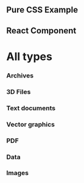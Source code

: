 



## Pure CSS Example

<PlayGround>
  <div className="playground">
    <div className="file-icon" data-file="docx" />
    <div className="file-icon file-icon--medium" data-file="3ds" />
    <div className="file-icon file-icon--large" data-file="rar" />
  </div>
</PlayGround>


## React Component
<PlayGround>
  <div className="playground">
    <FileIcon file="pdf" />
    <FileIcon file="pdf" size="medium" />
    <FileIcon filename="mydoc.txt" size="large" />
  </div>
</PlayGround>


# All types
### Archives
<div className="container">
  <div className="file-icon" data-file="zip" />
  <div className="file-icon" data-file="rar" />
</div>


### 3D Files
<div className="container">
  <div className="file-icon" data-file="3ds" />
  <div className="file-icon" data-file="dwg" />
</div>


### Text documents
<div className="container">
  <div className="file-icon" data-file="doc" />
  <div className="file-icon" data-file="rtf" />
  <div className="file-icon" data-file="txt" />
</div>


### Vector graphics
<div className="container">
  <div className="file-icon" data-file="svg" />
  <div className="file-icon" data-file="ai" />
</div>


### PDF
<div className="container">
  <div className="file-icon" data-file="pdf" />
</div>


### Data
<div className="container">
  <div className="file-icon" data-file="xml" />
  <div className="file-icon" data-file="csv" />
  <div className="file-icon" data-file="xls" />
</div>


### Images
<div className="container">
  <div className="file-icon" data-file="jpg" />
  <div className="file-icon" data-file="gif" />
  <div className="file-icon" data-file="png" />
</div>
